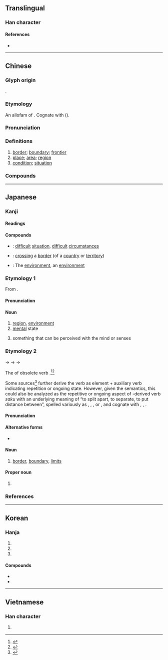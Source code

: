{{character info}}
==Translingual==
{{stroke order|strokes=14}}

===Han character===
{{Han char|rn=32|rad=土|as=11|sn=14|four=40116|canj=GYTU|ids=⿰土竟}}

====References====
* {{Han ref|kx=0237.170|dkj=05409|dj=0475.230|hdz=10482.060|uh=5883|ud=22659|bh=B9D2|bd=47570}}

----

==Chinese==
{{zh-forms|alt=㘫-second round simplified}}

===Glyph origin===
{{Han etym}}
{{Han compound|土|竟|ls=psc|c1=s|c2=p|t1=earth}}.

===Etymology===
An allofam of {{och-l|疆|boundary}}. Cognate with {{och-l|竟|to end}} ({{zh-ref|Schuessler, 2007}}).

===Pronunciation===
{{zh-pron
|m=jìng
|m-s=
|c=ging2
|c-t=
|g=
|h=pfs=kin
|j=
|md=gīng
|mn=kéng
|mn-t=gêng2
|w=2jin
|x=
|mc=y
|oc=y
|cat=n
}}

===Definitions===
{{zh-hanzi}}

# [[border]]; [[boundary]]; [[frontier]]
# [[place]]; [[area]]; [[region]]
# [[condition]]; [[situation]]

===Compounds===
{{zh-der|仙境|四境|公共環境|佳境|境域|人境|地理環境|優境學|保境息民|入境證|化境|佛境|境地|事過境遷|入境簽證|入境|入境問禁|慘境|意境|境頭|心境|出境|境況|境外直航|幻境|入境問俗|勝境|實境|封境|名山勝境|境界|居住環境|國境|境遇|家境|入境隨俗|奇境|大軍壓境|大環境|夢境|學無止境|壓境|人間仙境|太虛幻境|境內|困境|情境|三境|窘境|無人之境|生態環境|時過境遷|格於環境|接境|畫境|環境汙染|環境科學|環境衛生|敵境|漫無止境|無止境|環境醫學|環境設計|萬境歸空|樂境|晚境|環境工程|環境保護|環境|犯境|永無止境|漸入佳境|漸至佳境|本境|止境|處境|蔗境|絕境|身當其境|老境|苦境|過境稅|處境尷尬|蓬萊仙境|蝗蟲過境|驅逐出境|靈境|離境|陷入絕境|順境|身臨其境|鄰境|遞解出境|邊境|過境|險境|越境|逆境|轄境|繞境|縣境|虛擬實境|蓬瀛仙境|上境|勝境|生境}}

{{zh-cat|Intermediate}}

----

==Japanese==

===Kanji===
{{ja-kanji|grade=5|rs=土11}}

====Readings====
{{ja-readings
|goon=きょう
|kanon=けい
|kun=さかい-
}}

====Compounds====
{{der-top|Compounds}}
* {{ja-r|難境|なんきょう}}: [[difficult]] [[situation]], [[difficult]] [[circumstances]]
* {{ja-r|越境|えっきょう}}: [[crossing]] a [[border]] (of a [[country]] or [[territory]])
* {{ja-r|環境|かんきょう}}: The [[environment]], an [[environment]]
{{der-bottom}}

{{wikipedia|lang=ja}}

===Etymology 1===
{{ja-kanjitab|きょう|yomi=o}}

From {{bor|ja|ltc|-|sort=きょう}} {{m|zh|境|tr=kjæng<sup>X</sup>}}.

====Pronunciation====
{{ja-pron|yomi=goon|きょう|acc=1|acc_ref=DJR}}

====Noun====
{{ja-noun|きょう|hhira=きやう}}

# [[region]], [[environment]]
# [[mental]] state
# {{lb|ja|Buddhism|sort=きょう}} something that can be perceived with the mind or senses

===Etymology 2===
{{ja-kanjitab|さかい|yomi=k}}

{{IPAchar|/sakapi/}} → {{IPAchar|/sakaɸi/}} → {{IPAchar|/sakahi/}} → {{IPAchar|/sakai/}}

The {{m|ja|連用形|tr=ren'yōkei||continuative or stem form}} of obsolete verb {{m|ja|境う|tr=sakau||to divide, to form a boundary between things}}.<ref name="KDJ">{{R:Kokugo Dai Jiten}}</ref><ref name="DJR">{{R:Daijirin}}</ref>

Some sources<ref name="KDJ">{{R:Kokugo Dai Jiten}}</ref> further derive the verb as {{der|ja|ojp|sort=さかい|-}} element {{m|ja|境|tr=saka||division, border, boundary}} + auxiliary verb {{m|ja|ふ|tr=fu}} indicating repetition or ongoing state. However, given the semantics, this could also be analyzed as the repetitive or ongoing aspect of {{der|ja|ojp|sort=さかい|-}}-derived verb ''saku'' with an underlying meaning of “to split apart, to separate, to put distance between”, spelled variously as {{m|ja|割く}}, {{m|ja|裂く}}, {{m|ja|離く}}, or {{m|ja|放く}}, and cognate with {{m|ja|咲く|tr=saku||to bloom|pos=from the idea of the blooms splitting open}}, {{m|ja|栄える|tr=sakaeru||to prosper|pos=extended from the ''bloom'' sense}}, {{m|ja|盛ん|tr=sakan||prospering, fluorishing}}.

====Pronunciation====
{{ja-pron|yomi=k|さかい|acc=2|acc_ref=DJR}}

====Alternative forms====
* {{ja-l|界}} {{qualifier|less common}}

====Noun====
{{ja-noun|さかい|hhira=さかひ}}

# [[border]], [[boundary]], [[limits]]

====Proper noun====
{{ja-pos|proper|さかい|hhira=さかひ}}

# {{surname|ja|sort=さかい}}

===References===
<references/>

----

==Korean==

===Hanja===
{{ko-hanja|지경|경}}

# {{hanja form of|경|[[border]]; [[boundary]]; [[frontier]]}}
# {{hanja form of|경|[[place]]; [[area]]; [[region]]}}
# {{hanja form of|경|[[condition]]; [[situation]]}}

====Compounds====
* {{ko-l|환경|[[environment]]|環境}}
* {{ko-l|경계|[[boarder]]; [[boundary]]|境界}}

----

==Vietnamese==

===Han character===
{{vi-hantu|[[cảnh]]|rs=土11}}

# {{rfdef|vi|sort=土11}}